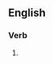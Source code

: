 ==English==

===Verb===
{{head|en|verb form}}

# {{present participle of|thrombose|lang=en|nocat=1}}